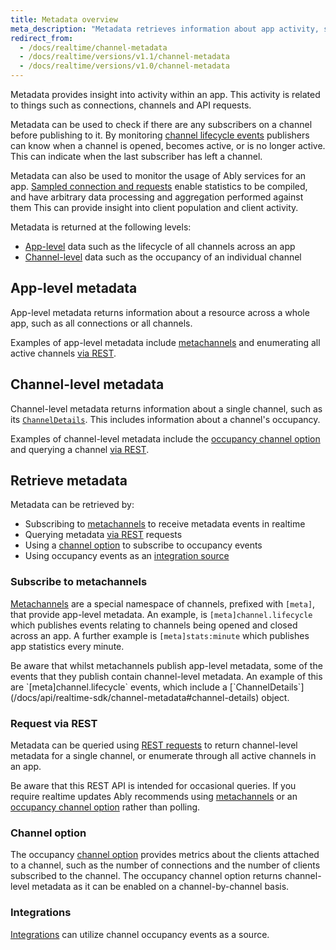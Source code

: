 ```yaml
---
title: Metadata overview
meta_description: "Metadata retrieves information about app activity, such as connections, channels and API requests."
redirect_from:
  - /docs/realtime/channel-metadata
  - /docs/realtime/versions/v1.1/channel-metadata
  - /docs/realtime/versions/v1.0/channel-metadata
---
```


Metadata provides insight into activity within an app. This activity is related to things such as connections, channels and API requests.

Metadata can be used to check if there are any subscribers on a channel before publishing to it. By monitoring [channel lifecycle events](/docs/metadata-stats/metadata/subscribe#channel-lifecycle) publishers can know when a channel is opened, becomes active, or is no longer active. This can indicate when the last subscriber has left a channel.

Metadata can also be used to monitor the usage of Ably services for an app. [Sampled connection and requests](/docs/metadata-stats/metadata/subscribe#sample) enable statistics to be compiled, and have arbitrary data processing and aggregation performed against them This can provide insight into client population and client activity.

Metadata is returned at the following levels:

* [App-level](#app) data such as the lifecycle of all channels across an app
* [Channel-level](#channel) data such as the occupancy of an individual channel

## App-level metadata <a id="app"/>

App-level metadata returns information about a resource across a whole app, such as all connections or all channels.

Examples of app-level metadata include [metachannels](#metachannels) and enumerating all active channels [via REST](#rest).

## Channel-level metadata <a id="channel"/>

Channel-level metadata returns information about a single channel, such as its [`ChannelDetails`](/docs/api/realtime-sdk/channel-metadata#channel-details). This includes information about a channel's occupancy.

Examples of channel-level metadata include the [occupancy channel option](#option) and querying a channel [via REST](#rest).

## Retrieve metadata <a id="retrieve"/>

Metadata can be retrieved by:

* Subscribing to [metachannels](#metachannels) to receive metadata events in realtime
* Querying metadata [via REST](#rest) requests
* Using a [channel option](#option) to subscribe to occupancy events
* Using occupancy events as an [integration source](#integrations)

### Subscribe to metachannels <a id="metachannels"/>

[Metachannels](/docs/metadata-stats/metadata/subscribe) are a special namespace of channels, prefixed with `[meta]`, that provide app-level metadata. An example, is `[meta]channel.lifecycle` which publishes events relating to channels being opened and closed across an app. A further example is `[meta]stats:minute` which publishes app statistics every minute.

<Aside data-type='note'>
Be aware that whilst metachannels publish app-level metadata, some of the events that they publish contain channel-level metadata. An example of this are `[meta]channel.lifecycle` events, which include a [`ChannelDetails`](/docs/api/realtime-sdk/channel-metadata#channel-details) object.
</Aside>

### Request via REST <a id="rest"/>

Metadata can be queried using [REST requests](/docs/metadata-stats/metadata/rest) to return channel-level metadata for a single channel, or enumerate through all active channels in an app.

Be aware that this REST API is intended for occasional queries. If you require realtime updates Ably recommends using [metachannels](#metachannels) or an [occupancy channel option](#option) rather than polling.

### Channel option <a id="option"/>

The occupancy [channel option](/docs/channels/options#occupancy) provides metrics about the clients attached to a channel, such as the number of connections and the number of clients subscribed to the channel. The occupancy channel option returns channel-level metadata as it can be enabled on a channel-by-channel basis.

### Integrations <a id="integrations"/>

[Integrations](/docs/integrations/webhooks#sources) can utilize channel occupancy events as a source.
